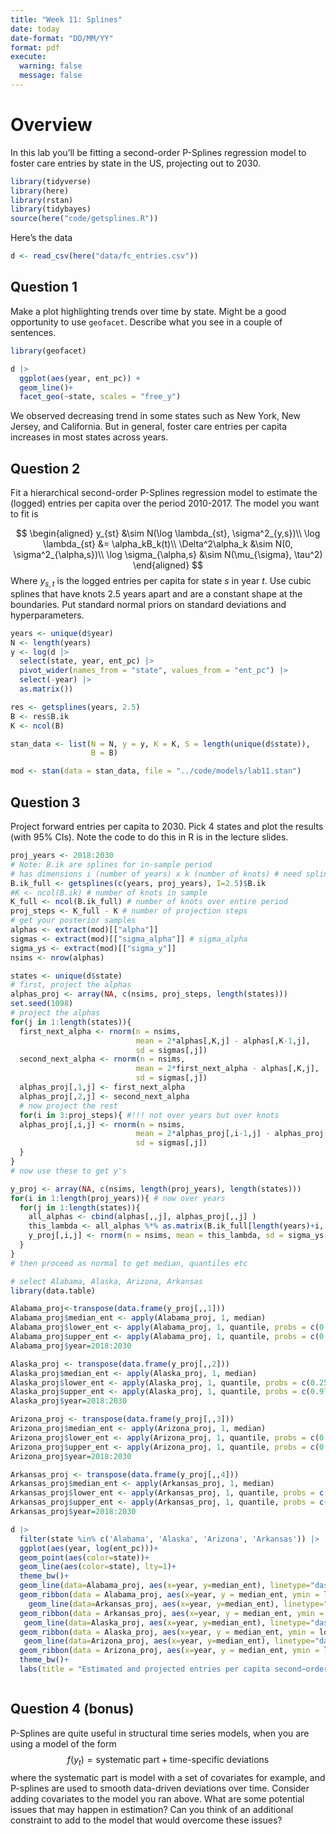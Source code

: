 ```yaml
---
title: "Week 11: Splines"
date: today
date-format: "DD/MM/YY"
format: pdf
execute: 
  warning: false
  message: false
---
```


# Overview

In this lab you'll be fitting a second-order P-Splines regression model to foster care entries by state in the US, projecting out to 2030. 

```r
library(tidyverse)
library(here)
library(rstan)
library(tidybayes)
source(here("code/getsplines.R"))
```

Here's the data

```r
d <- read_csv(here("data/fc_entries.csv"))
```

## Question 1

Make a plot highlighting trends over time by state. Might be a good opportunity to use `geofacet`. Describe what you see in a couple of sentences. 


```r
library(geofacet)

d |> 
  ggplot(aes(year, ent_pc)) + 
  geom_line()+
  facet_geo(~state, scales = "free_y")

```
We observed decreasing trend in some states such as New York, New Jersey, and California. But in general, foster care entries per capita increases in most states across years. 

## Question 2

Fit a hierarchical second-order P-Splines regression model to estimate the (logged) entries per capita over the period 2010-2017. The model you want to fit is

$$
\begin{aligned}
y_{st} &\sim N(\log \lambda_{st}, \sigma^2_{y,s})\\
\log \lambda_{st} &= \alpha_kB_k(t)\\
\Delta^2\alpha_k &\sim N(0, \sigma^2_{\alpha,s})\\
\log \sigma_{\alpha,s} &\sim N(\mu_{\sigma}, \tau^2)
\end{aligned}
$$
Where $y_{s,t}$ is the logged entries per capita for state $s$ in year $t$. Use cubic splines that have knots 2.5 years apart and are a constant shape at the boundaries. Put standard normal priors on standard deviations and hyperparameters. 


```r
years <- unique(d$year)
N <- length(years)
y <- log(d |> 
  select(state, year, ent_pc) |> 
  pivot_wider(names_from = "state", values_from = "ent_pc") |> 
  select(-year) |> 
  as.matrix())

res <- getsplines(years, 2.5)
B <- res$B.ik
K <- ncol(B)

stan_data <- list(N = N, y = y, K = K, S = length(unique(d$state)),
                  B = B)

mod <- stan(data = stan_data, file = "../code/models/lab11.stan")
```


## Question 3

Project forward entries per capita to 2030. Pick 4 states and plot the results (with 95% CIs). Note the code to do this in R is in the lecture slides. 

```r
proj_years <- 2018:2030
# Note: B.ik are splines for in-sample period
# has dimensions i (number of years) x k (number of knots) # need splines for whole period
B.ik_full <- getsplines(c(years, proj_years), I=2.5)$B.ik
#K <- ncol(B.ik) # number of knots in sample
K_full <- ncol(B.ik_full) # number of knots over entire period 
proj_steps <- K_full - K # number of projection steps
# get your posterior samples
alphas <- extract(mod)[["alpha"]]
sigmas <- extract(mod)[["sigma_alpha"]] # sigma_alpha 
sigma_ys <- extract(mod)[["sigma_y"]]
nsims <- nrow(alphas)
```
```r
states <- unique(d$state)
# first, project the alphas
alphas_proj <- array(NA, c(nsims, proj_steps, length(states))) 
set.seed(1098)
# project the alphas
for(j in 1:length(states)){
  first_next_alpha <- rnorm(n = nsims,
                            mean = 2*alphas[,K,j] - alphas[,K-1,j],
                            sd = sigmas[,j]) 
  second_next_alpha <- rnorm(n = nsims,
                            mean = 2*first_next_alpha - alphas[,K,j], 
                            sd = sigmas[,j])
  alphas_proj[,1,j] <- first_next_alpha
  alphas_proj[,2,j] <- second_next_alpha
  # now project the rest
  for(i in 3:proj_steps){ #!!! not over years but over knots
  alphas_proj[,i,j] <- rnorm(n = nsims,
                            mean = 2*alphas_proj[,i-1,j] - alphas_proj[,i-2,j],
                            sd = sigmas[,j])
  } 
}
# now use these to get y's

y_proj <- array(NA, c(nsims, length(proj_years), length(states))) 
for(i in 1:length(proj_years)){ # now over years
  for(j in 1:length(states)){
    all_alphas <- cbind(alphas[,,j], alphas_proj[,,j] )
    this_lambda <- all_alphas %*% as.matrix(B.ik_full[length(years)+i, ]) 
    y_proj[,i,j] <- rnorm(n = nsims, mean = this_lambda, sd = sigma_ys[,j])
  } 
}
# then proceed as normal to get median, quantiles etc
```

```r
# select Alabama, Alaska, Arizona, Arkansas
library(data.table)

Alabama_proj<-transpose(data.frame(y_proj[,,1]))
Alabama_proj$median_ent <- apply(Alabama_proj, 1, median)
Alabama_proj$lower_ent <- apply(Alabama_proj, 1, quantile, probs = c(0.25))
Alabama_proj$upper_ent <- apply(Alabama_proj, 1, quantile, probs = c(0.975))
Alabama_proj$year=2018:2030

Alaska_proj <- transpose(data.frame(y_proj[,,2]))
Alaska_proj$median_ent <- apply(Alaska_proj, 1, median)
Alaska_proj$lower_ent <- apply(Alaska_proj, 1, quantile, probs = c(0.25))
Alaska_proj$upper_ent <- apply(Alaska_proj, 1, quantile, probs = c(0.975))
Alaska_proj$year=2018:2030

Arizona_proj <- transpose(data.frame(y_proj[,,3]))
Arizona_proj$median_ent <- apply(Arizona_proj, 1, median)
Arizona_proj$lower_ent <- apply(Arizona_proj, 1, quantile, probs = c(0.25))
Arizona_proj$upper_ent <- apply(Arizona_proj, 1, quantile, probs = c(0.975))
Arizona_proj$year=2018:2030

Arkansas_proj <- transpose(data.frame(y_proj[,,4]))
Arkansas_proj$median_ent <- apply(Arkansas_proj, 1, median)
Arkansas_proj$lower_ent <- apply(Arkansas_proj, 1, quantile, probs = c(0.25))
Arkansas_proj$upper_ent <- apply(Arkansas_proj, 1, quantile, probs = c(0.975))
Arkansas_proj$year=2018:2030
```
```r

d |>
  filter(state %in% c('Alabama', 'Alaska', 'Arizona', 'Arkansas')) |>
  ggplot(aes(year, log(ent_pc)))+
  geom_point(aes(color=state))+
  geom_line(aes(color=state), lty=1)+
  theme_bw()+
  geom_line(data=Alabama_proj, aes(x=year, y=median_ent), linetype="dashed", color="coral")+
  geom_ribbon(data = Alabama_proj, aes(x=year, y = median_ent, ymin = lower_ent, ymax = upper_ent), alpha = 0.2, fill = "coral")+
    geom_line(data=Arkansas_proj, aes(x=year, y=median_ent), linetype="dashed", color="purple")+
  geom_ribbon(data = Arkansas_proj, aes(x=year, y = median_ent, ymin = lower_ent, ymax = upper_ent), alpha = 0.2, fill = "purple")+
   geom_line(data=Alaska_proj, aes(x=year, y=median_ent), linetype="dashed", color="olivedrab")+
  geom_ribbon(data = Alaska_proj, aes(x=year, y = median_ent, ymin = lower_ent, ymax = upper_ent), alpha = 0.2, fill = "olivedrab")+
   geom_line(data=Arizona_proj, aes(x=year, y=median_ent), linetype="dashed", color="turquoise")+
  geom_ribbon(data = Arizona_proj, aes(x=year, y = median_ent, ymin = lower_ent, ymax = upper_ent), alpha = 0.2, fill = "turquoise")+
  theme_bw()+
  labs(title = "Estimated and projected entries per capita second−order P−splines", subtitle = "projection shown in dashed lines")



```

## Question 4 (bonus)

P-Splines are quite useful in structural time series models, when you are using a model of the form 
$$
f(y_t) = \text{systematic part} + \text{time-specific deviations}
$$
where the systematic part is model with a set of covariates for example, and P-splines are used to smooth data-driven deviations over time. Consider adding covariates to the model you ran above. What are some potential issues that may happen in estimation? Can you think of an additional constraint to add to the model that would overcome these issues?

